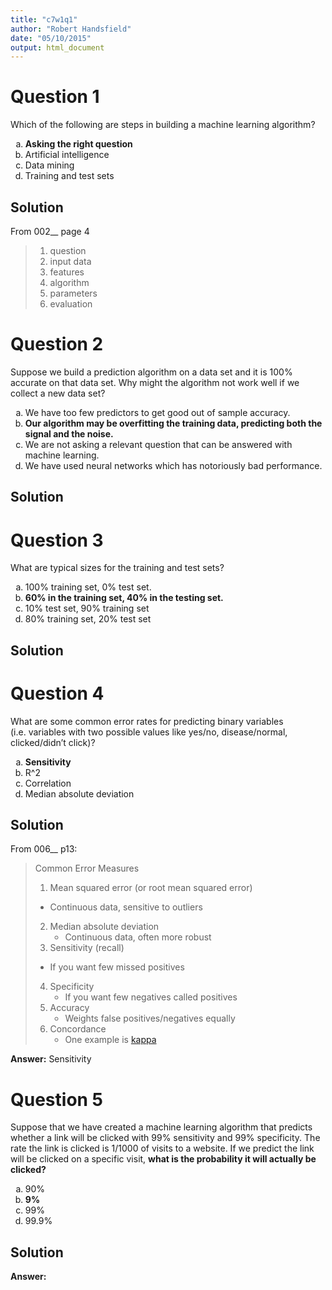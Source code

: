 ```yaml
---
title: "c7w1q1"
author: "Robert Handsfield"
date: "05/10/2015"
output: html_document
---
```


# Question 1

Which of the following are steps in building a machine learning algorithm? 

a) __Asking the right question__
b) Artificial intelligence
c) Data mining
d) Training and test sets 

## Solution

From 002__ page 4

> 1. question
> 2. input data
> 3. features
> 4. algorithm
> 5. parameters
> 6. evaluation


# Question 2

Suppose we build a prediction algorithm on a data set and it is 100% accurate on that data set. Why might the algorithm not work well if we collect a new data set? 

a) We have too few predictors to get good out of sample accuracy.
b) __Our algorithm may be overfitting the training data, predicting both the signal and the noise.__
c) We are not asking a relevant question that can be answered with machine learning.
d) We have used neural networks which has notoriously bad performance. 

## Solution

# Question 3
What are typical sizes for the training and test sets? 

a) 100% training set, 0% test set.
b) __60% in the training set, 40% in the testing set.__
c) 10% test set, 90% training set
d) 80% training set, 20% test set 

## Solution

# Question 4

What are some common error rates for predicting binary variables (i.e. variables with two possible values like yes/no, disease/normal, clicked/didn't click)?

a) __Sensitivity__
b) R^2
c) Correlation
d) Median absolute deviation


## Solution

From 006__ p13:

> Common Error Measures
> 
> 1. Mean squared error (or root mean squared error)
> 	* Continuous data, sensitive to outliers
> 2. Median absolute deviation
>       * Continuous data, often more robust
> 3. Sensitivity (recall)
> 	* If you want few missed positives
> 4. Specificity
>       * If you want few negatives called positives
> 5. Accuracy
>       * Weights false positives/negatives equally
> 6. Concordance
>       * One example is [kappa](http://en.wikipedia.org/wiki/Cohen%27s_kappa)


__Answer:__ Sensitivity

# Question 5

Suppose that we have created a machine learning algorithm that predicts whether a link will be clicked with 99% sensitivity and 99% specificity. The rate the link is clicked is 1/1000 of visits to a website. If we predict the link will be clicked on a specific visit, __what is the probability it will actually be clicked?__

a) 90%
b) __9%__
c) 99%
d) 99.9%


## Solution

__Answer:__









